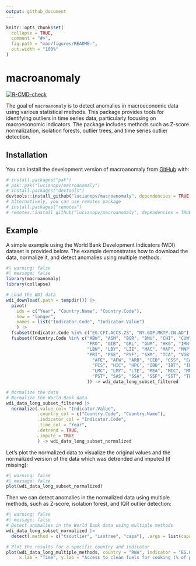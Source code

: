 ```yaml
---
output: github_document
---
```


<!-- README.md is generated from README.Rmd. Please edit that file -->

```r
knitr::opts_chunk$set(
  collapse = TRUE,
  comment = "#>",
  fig.path = "man/figures/README-",
  out.width = "100%"
)
```

# macroanomaly

<!-- badges: start -->
[![R-CMD-check](https://github.com/lucianopv/macroanomaly/actions/workflows/R-CMD-check.yaml/badge.svg)](https://github.com/lucianopv/macroanomaly/actions/workflows/R-CMD-check.yaml)
<!-- badges: end -->

The goal of `macroanomaly` is to detect anomalies in macroeconomic data using various statistical methods. This package provides tools for identifying outliers in time series data, particularly focusing on macroeconomic indicators. The package includes methods such as Z-score normalization, isolation forests, outlier trees, and time series outlier detection. 

## Installation

You can install the development version of macroanomaly from [GitHub](https://github.com/) with:

``` r
# install.packages("pak")
# pak::pak("lucianopv/macroanomaly")
# install.packages("devtools")
devtools::install_github("lucianopv/macroanomaly", dependencies = TRUE, build_vignettes = TRUE)
# Alternatively, you can use remotes package
# install.packages("remotes")
# remotes::install_github("lucianopv/macroanomaly", dependencies = TRUE, build_vignettes = TRUE)
```

## Example

A simple example using the World Bank Development Indicators (WDI) dataset is provided below. The example demonstrates how to download the data, normalize it, and detect anomalies using multiple methods.

```r
#| warning: false
#| message: false
library(macroanomaly)
library(collapse)

# Load the WDI data
wdi_download(.path = tempdir()) |>
  pivot(
    ids = c("Year", "Country.Name", "Country.Code"),
    how = "longer",
    names = list("Indicator.Code", "Indicator.Value")
    ) |>
  fsubset(Indicator.Code %in% c("EG.CFT.ACCS.ZS", "NY.GDP.MKTP.CN.AD") & Year > 2005) |>
  fsubset(!Country.Code %in% c("ABW", "ASM", "BGR", "BMU", "CHI", "CUW", "CYM",
                               "FRO", "GIB", "GRL", "GUM", "HKG", "IMN", "INX",
                               "LBN", "LBY", "LIE", "MAC", "MAF", "MNP", "NCL",
                               "PRI", "PSE", "PYF", "SXM", "TCA", "VGB", "VIR", "XKX", # No data in these countries
                                 "AFE", "AFW", "ARB", "CEB", "CSS", "EAP", "EAR", "EAS", "ECA", "ECS", "EMU", "EUU",
                                 "FCS", "HIC", "HPC", "IBD", "IBT", "IDA", "IDB", "IDX", "LAC", "LCN", "LDC", "LIC",
                                 "LMC", "LMY", "LTE", "MEA", "MIC", "MNA", "NAC", "OED", "OSS", "PRE", "PRK", "PSS",
                                 "PST", "SAS", "SSA", "SSF", "SST", "TEA", "TEC", "TLA", "TMN", "TSA", "TSS", "UMC", "WLD" # Aggregates without data
                               )) -> wdi_data_long_subset_filtered

# Normalize the data
# Normalize the World Bank data
wdi_data_long_subset_filtered |>
  normalize(.value_col= "Indicator.Value",
            .country_col = c("Country.Code", "Country.Name"),
            .indicator_col = "Indicator.Code",
            .time_col = "Year",
            .detrend = TRUE,
            .impute = TRUE
            ) -> wdi_data_long_subset_normalized

```

Let's plot the normalized data to visualize the original values and the normalized version of the data which was detrended and imputed (if missing): 

```r
#| warning: false
#| message: false
plot(wdi_data_long_subset_normalized)
```

Then we can detect anomalies in the normalized data using multiple methods, such as Z-score, isolation forest, and IQR outlier detection:

```r
#| warning: false
#| message: false
# Detect anomalies in the World Bank data using multiple methods
wdi_data_long_subset_normalized |>
  detect(.method = c("tsoutlier", "isotree", "capa"), .args = list(capa = c(.min_seg_len = 3), isotree = c(.threshold = 0.7))) -> wdi_data_long_multiple_methods

# Plot the results for a specific country and indicator
plot(wdi_data_long_multiple_methods, country = "RWA", indicator = "EG.CFT.ACCS.ZS",.total_threshold = 2,
     x.lab = "Time", y.lab = "Access to clean fuels for cooking (% of pop.)")
```


